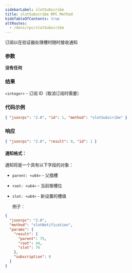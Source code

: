 ```yaml
---
sidebarLabel: slotSubscribe
title: slotSubscribe RPC Method
hideTableOfContents: true
altRoutes:
  - /docs/rpc/slotSubscribe
---
```


订阅以在验证器处理槽时随时接收通知


<DocSideBySide>

<DocLeftSide>

### 参数

**没有任何**

### 结果

`<integer>` - 订阅 ID（取消订阅时需要）

</DocLeftSide>

<DocRightSide>

### 代码示例

```json
{ "jsonrpc": "2.0", "id": 1, "method": "slotSubscribe" }
```

### 响应

```json
{ "jsonrpc": "2.0", "result": 0, "id": 1 }
```

</DocRightSide>
</DocSideBySide>

#### 通知格式：

通知将是一个具有以下字段的对象：

- `parent: <u64>` - 父插槽
- `root: <u64>` - 当前根槽位
- `slot: <u64>` - 新设置的槽值

  例子：

```json
{
  "jsonrpc": "2.0",
  "method": "slotNotification",
  "params": {
    "result": {
      "parent": 75,
      "root": 44,
      "slot": 76
    },
    "subscription": 0
  }
}
```
